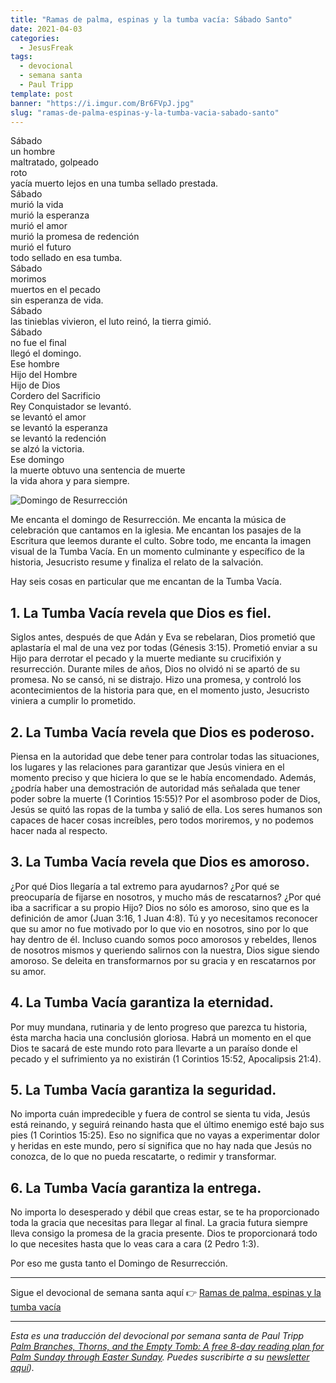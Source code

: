 ```yaml
---
title: "Ramas de palma, espinas y la tumba vacía: Sábado Santo"
date: 2021-04-03
categories:
  - JesusFreak
tags:
  - devocional
  - semana santa
  - Paul Tripp
template: post
banner: "https://i.imgur.com/Br6FVpJ.jpg"
slug: "ramas-de-palma-espinas-y-la-tumba-vacia-sabado-santo"
---
```


Sábado <br />
un hombre <br />
maltratado, golpeado <br />
roto <br />
yacía muerto lejos en una tumba sellado prestada. <br />
Sábado <br />
murió la vida <br />
murió la esperanza <br />
murió el amor <br />
murió la promesa de redención <br />
murió el futuro <br />
todo sellado en esa tumba. <br />
Sábado <br />
morimos <br />
muertos en el pecado <br />
sin esperanza de vida. <br />
Sábado <br />
las tinieblas vivieron, el luto reinó, la tierra gimió. <br />
Sábado <br />
no fue el final <br />
llegó el domingo. <br />
Ese hombre <br />
Hijo del Hombre <br />
Hijo de Dios <br />
Cordero del Sacrificio <br />
Rey Conquistador se levantó. <br />
se levantó el amor <br />
se levantó la esperanza <br />
se levantó la redención <br />
se alzó la victoria. <br />
Ese domingo <br />
la muerte obtuvo una sentencia de muerte <br />
la vida ahora y para siempre.

![Domingo de Resurrección](https://i.imgur.com/Br6FVpJ.jpg)

Me encanta el domingo de Resurrección. Me encanta la música de celebración que cantamos en la iglesia. Me encantan los pasajes de la Escritura que leemos durante el culto. Sobre todo, me encanta la imagen visual de la Tumba Vacía. En un momento culminante y específico de la historia, Jesucristo resume y finaliza el relato de la salvación.

Hay seis cosas en particular que me encantan de la Tumba Vacía.

## 1. La Tumba Vacía revela que Dios es fiel.

Siglos antes, después de que Adán y Eva se rebelaran, Dios prometió que aplastaría el mal de una vez por todas (Génesis 3:15). Prometió enviar a su Hijo para derrotar el pecado y la muerte mediante su crucifixión y resurrección. Durante miles de años, Dios no olvidó ni se apartó de su promesa. No se cansó, ni se distrajo. Hizo una promesa, y controló los acontecimientos de la historia para que, en el momento justo, Jesucristo viniera a cumplir lo prometido.

## 2. La Tumba Vacía revela que Dios es poderoso.

Piensa en la autoridad que debe tener para controlar todas las situaciones, los lugares y las relaciones para garantizar que Jesús viniera en el momento preciso y que hiciera lo que se le había encomendado. Además, ¿podría haber una demostración de autoridad más señalada que tener poder sobre la muerte (1 Corintios 15:55)? Por el asombroso poder de Dios, Jesús se quitó las ropas de la tumba y salió de ella. Los seres humanos son capaces de hacer cosas increíbles, pero todos moriremos, y no podemos hacer nada al respecto.

## 3. La Tumba Vacía revela que Dios es amoroso.

¿Por qué Dios llegaría a tal extremo para ayudarnos? ¿Por qué se preocuparía de fijarse en nosotros, y mucho más de rescatarnos? ¿Por qué iba a sacrificar a su propio Hijo? Dios no sólo es amoroso, sino que es la definición de amor (Juan 3:16, 1 Juan 4:8). Tú y yo necesitamos reconocer que su amor no fue motivado por lo que vio en nosotros, sino por lo que hay dentro de él. Incluso cuando somos poco amorosos y rebeldes, llenos de nosotros mismos y queriendo salirnos con la nuestra, Dios sigue siendo amoroso. Se deleita en transformarnos por su gracia y en rescatarnos por su amor.

## 4. La Tumba Vacía garantiza la eternidad.

Por muy mundana, rutinaria y de lento progreso que parezca tu historia, ésta marcha hacia una conclusión gloriosa. Habrá un momento en el que Dios te sacará de este mundo roto para llevarte a un paraíso donde el pecado y el sufrimiento ya no existirán (1 Corintios 15:52, Apocalipsis 21:4).

## 5. La Tumba Vacía garantiza la seguridad.

No importa cuán impredecible y fuera de control se sienta tu vida, Jesús está reinando, y seguirá reinando hasta que el último enemigo esté bajo sus pies (1 Corintios 15:25). Eso no significa que no vayas a experimentar dolor y heridas en este mundo, pero sí significa que no hay nada que Jesús no conozca, de lo que no pueda rescatarte, o redimir y transformar.

## 6. La Tumba Vacía garantiza la entrega.

No importa lo desesperado y débil que creas estar, se te ha proporcionado toda la gracia que necesitas para llegar al final. La gracia futura siempre lleva consigo la promesa de la gracia presente. Dios te proporcionará todo lo que necesites hasta que lo veas cara a cara (2 Pedro 1:3).

Por eso me gusta tanto el Domingo de Resurrección.

---

Sigue el devocional de semana santa aquí 👉 [Ramas de palma, espinas y la tumba vacía](/blog/ramas-de-palma-espinas-y-la-tumba-vacia)

---

_Esta es una traducción del devocional por semana santa de Paul Tripp [Palm Branches, Thorns, and the Empty Tomb: A free 8-day reading plan for Palm Sunday
through Easter Sunday](https://cdn.shopify.com/s/files/1/1695/6503/files/Journey_to_the_Cross_Download.pdf?v=1615329390). Puedes suscribirte a su [newsletter aquí](https://www.paultripp.com))._
